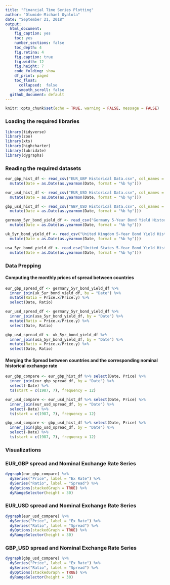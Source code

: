 ```yaml
---
title: "Financial Time Series Plotting"
author: "Olumide Michael Oyalola"
date: "September 21, 2018"
output: 
  html_document: 
    fig_caption: yes
    toc: yes
    number_sections: false
    toc_depth: 4
    fig.retina: 4
    fig.caption: true
    fig.width: 12
    fig.height: 7
    code_folding: show
    df_print: paged
    toc_float: 
      collapsed:  false
      smooth_scroll: false
  github_document: default
---
```


```r
knitr::opts_chunk$set(echo = TRUE, warning = FALSE, message = FALSE)
```

### Loading the required libraries

```r

library(tidyverse)
library(zoo)
library(xts)
library(highcharter)
library(lubridate)
library(dygraphs)
```


### Reading the required datasets

```r

eur_gbp_hist_df <- read_csv("EUR_GBP Historical Data.csv", col_names = TRUE, trim_ws = TRUE) %>%
  mutate(Date = as.Date(as.yearmon(Date, format = "%b %y")))

eur_usd_hist_df <- read_csv("EUR_USD Historical Data.csv", col_names = TRUE, trim_ws = TRUE) %>%
  mutate(Date = as.Date(as.yearmon(Date, format = "%b %y")))

gbp_usd_hist_df <- read_csv("GBP_USD Historical Data.csv", col_names = TRUE, trim_ws = TRUE) %>%
  mutate(Date = as.Date(as.yearmon(Date, format = "%b %y")))

germany_5yr_bond_yield_df <- read_csv("Germany 5-Year Bond Yield Historical Data.csv", col_names = TRUE, trim_ws = TRUE) %>%
  mutate(Date = as.Date(as.yearmon(Date, format = "%b %y")))

uk_5yr_bond_yield_df <- read_csv("United Kingdom 5-Year Bond Yield Historical Data.csv", col_names = TRUE, trim_ws = TRUE) %>%
  mutate(Date = as.Date(as.yearmon(Date, format = "%b %y")))

usa_5yr_bond_yield_df <- read_csv("United States 5-Year Bond Yield Historical Data.csv", col_names = TRUE, trim_ws = TRUE) %>%
  mutate(Date = as.Date(as.yearmon(Date, format = "%b %y")))

```

### Data Prepping

#### Computing the monthly prices of spread between countries

```r

eur_gbp_spread_df <- germany_5yr_bond_yield_df %>%
  inner_join(uk_5yr_bond_yield_df, by = "Date") %>%
  mutate(Ratio = Price.x/Price.y) %>%
  select(Date, Ratio)

eur_usd_spread_df <- germany_5yr_bond_yield_df %>%
  inner_join(usa_5yr_bond_yield_df, by = "Date") %>%
  mutate(Ratio = Price.x/Price.y) %>%
  select(Date, Ratio)

gbp_usd_spread_df <- uk_5yr_bond_yield_df %>%
  inner_join(usa_5yr_bond_yield_df, by = "Date") %>%
  mutate(Ratio = Price.x/Price.y) %>%
  select(Date, Ratio)

```


#### Merging the Spread between countries and the corresponding nominal historical exchange rate

```r

eur_gbp_compare <- eur_gbp_hist_df %>% select(Date, Price) %>%
  inner_join(eur_gbp_spread_df, by = "Date") %>%
  select(-Date) %>%
  ts(start = c(1987, 7), frequency = 12)

eur_usd_compare <- eur_usd_hist_df %>% select(Date, Price) %>%
  inner_join(eur_usd_spread_df, by = "Date") %>%
  select(-Date) %>%
  ts(start = c(1987, 7), frequency = 12)

gbp_usd_compare <- gbp_usd_hist_df %>% select(Date, Price) %>%
  inner_join(gbp_usd_spread_df, by = "Date") %>%
  select(-Date) %>%
  ts(start = c(1987, 7), frequency = 12)

```

### Visualizations

### EUR_GBP spread and Nominal Exchange Rate Series

```r

dygraph(eur_gbp_compare) %>%
  dySeries("Price", label = "Ex Rate") %>%
  dySeries("Ratio", label = "Spread") %>%
  dyOptions(stackedGraph = TRUE) %>%
  dyRangeSelector(height = 30)

```


### EUR_USD spread and Nominal Exchange Rate Series

```r

dygraph(eur_usd_compare) %>%
  dySeries("Price", label = "Ex Rate") %>%
  dySeries("Ratio", label = "Spread") %>%
  dyOptions(stackedGraph = TRUE) %>%
  dyRangeSelector(height = 30)

```


### GBP_USD spread and Nominal Exchange Rate Series

```r

dygraph(gbp_usd_compare) %>%
  dySeries("Price", label = "Ex Rate") %>%
  dySeries("Ratio", label = "Spread") %>%
  dyOptions(stackedGraph = TRUE) %>%
  dyRangeSelector(height = 30)

```
